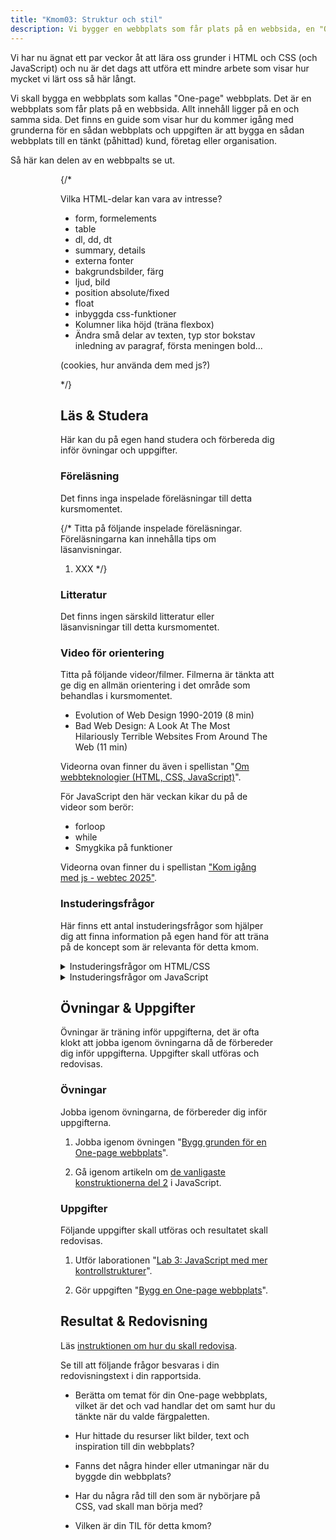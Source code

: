 ```yaml
---
title: "Kmom03: Struktur och stil" 
description: Vi bygger en webbplats som får plats på en webbsida, en "One-page" webbplats och samtidigt så tränar vi på fler konstruktioner av HTML och CSS.
---
```



Vi har nu ägnat ett par veckor åt att lära oss grunder i HTML och CSS (och JavaScript) och nu är det dags att utföra ett mindre arbete som visar hur mycket vi lärt oss så här långt.

Vi skall bygga en webbplats som kallas "One-page" webbplats. Det är en webbplats som får plats på en webbsida. Allt innehåll ligger på en och samma sida. Det finns en guide som visar hur du kommer igång med grunderna för en sådan webbplats och uppgiften är att bygga en sådan webbplats till en tänkt (påhittad) kund, företag eller organisation.

Så här kan delen av en webbpalts se ut.


<Figure 
    src={done}
    caption="Så här ser delar av den avslutande webbplatsen ut."
/>


<Figure 
    src={onepage8}
    caption="Kolumnbaserar layout med wrap."
/>

{/*

Vilka HTML-delar kan vara av intresse?

* form, formelements
* table
* dl, dd, dt
* summary, details
* externa fonter
* bakgrundsbilder, färg
* ljud, bild
* position absolute/fixed
* float
* inbyggda css-funktioner
* Kolumner lika höjd (träna flexbox)
* Ändra små delar av texten, typ stor bokstav inledning av paragraf, första meningen bold...

(cookies, hur använda dem med js?)

*/}


## Läs & Studera

Här kan du på egen hand studera och förbereda dig inför övningar och uppgifter.



### Föreläsning

Det finns inga inspelade föreläsningar till detta kursmomentet.

{/*
Titta på följande inspelade föreläsningar. Föreläsningarna kan innehålla tips om läsanvisningar.

1. XXX
*/}



### Litteratur

Det finns ingen särskild litteratur eller läsanvisningar till detta kursmomentet.



### Video för orientering

Titta på följande videor/filmer. Filmerna är tänkta att ge dig en allmän orientering i det område som behandlas i kursmomentet.

* Evolution of Web Design 1990-2019 (8 min)
* Bad Web Design: A Look At The Most Hilariously Terrible Websites From Around The Web (11 min)

Videorna ovan finner du även i spellistan "[Om webbteknologier (HTML, CSS, JavaScript)](https://www.youtube.com/playlist?list=PLKtP9l5q3ce8ODK-01sIVTEfrtxPO05GD)".


För JavaScript den här veckan kikar du på de videor som berör:

* forloop
* while
* Smygkika på funktioner

Videorna ovan finner du i spellistan ["Kom igång med js - webtec 2025"](https://www.youtube.com/watch?v=ZfK9H6555xo&list=PLKtP9l5q3ce-IVBzwNsm32_cxxscvpc-W).



### Instuderingsfrågor

Här finns ett antal instuderingsfrågor som hjälper dig att finna information på egen hand för att träna på de koncept som är relevanta för detta kmom.

<details>
<summary>Instuderingsfrågor om HTML/CSS</summary>

1. Finns det ett koncept som heter "One-page" webbplats?
1. Vad skall man tänka på när man bygger en sådan webbplats?
1. Kan man göra en grundstruktur för sidan med HTML där man delar in sidan i rader och varje rad har kolumner med innehåll?
1. Kan man göra en grundstruktur för sidan med HTML där man delar in sidan i rader och varje rad har kolumner med innehåll?

[Här är ett exempel på en session från en Ai-kompis](https://chatgpt.com/share/68c427e6-ff74-8005-811c-b7fff295da80).

</details>

<details>
<summary>Instuderingsfrågor om JavaScript</summary>

1. Hur fungerar en forloop i JavaScript?

1. Hur fungerar en whileloop i JavaScript?

1. Hur fungerar funktioner i JavaScript?

Tänk på att vi namnger inte funktioner med svenska namn, framförallt inte ÅÄÖ.

</details>



## Övningar & Uppgifter

Övningar är träning inför uppgifterna, det är ofta klokt att jobba igenom övningarna då de förbereder dig inför uppgifterna. Uppgifter skall utföras och redovisas.



### Övningar

Jobba igenom övningarna, de förbereder dig inför uppgifterna.

1. Jobba igenom övningen "[Bygg grunden för en One-page webbplats](/website/laromaterial/ovning/bygg-en-one-page-webbplats)".

1. Gå igenom artikeln om [de vanligaste konstruktionerna del 2](/website/laromaterial/ovning/kom-igang-med-javascript/common-structures-2) i JavaScript.



### Uppgifter

Följande uppgifter skall utföras och resultatet skall redovisas.

1. Utför laborationen "[Lab 3: JavaScript med mer kontrollstrukturer](/website/laromaterial/lab/lab_03/readme/)".

1. Gör uppgiften "[Bygg en One-page webbplats](/website/laromaterial/uppgift/kmom03-one-page-website/)".



## Resultat & Redovisning

Läs [instruktionen om hur du skall redovisa](/website/laromaterial/instruktion/resultat-och-redovisning).

Se till att följande frågor besvaras i din redovisningstext i din rapportsida.

* Berätta om temat för din One-page webbplats, vilket är det och vad handlar det om samt hur du tänkte när du valde färgpaletten.

* Hur hittade du resurser likt bilder, text och inspiration till din webbplats?

* Fanns det några hinder eller utmaningar när du byggde din webbplats?

* Har du några råd till den som är nybörjare på CSS, vad skall man börja med?

* Vilken är din TIL för detta kmom?
